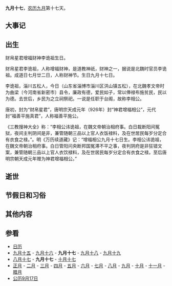 {{Lunar09Calendar}}
'''九月十七'''，[[农历|农历]][[九月_(农历)|九月]]第十七天。

==大事记==

==出生==

财帛星君增福财神李诡祖生日。

财帛星君李诡祖，人称增福财神，是道教神祇，财神之一，据说是北魏时官员李诡祖。成道日七月廿二日，人称财神节。生日九月十七日。

李诡祖，淄川五松人，今日（山东省淄博市淄川区洪山镇五松），在北魏孝文帝时为曲梁〔今河南省新密市〕县令，廉政有德，爱民如子，常以俸禄布施贫民，民以为德。去世后，乡民为之立祠祭祀。一说是任职于台阁，故称李相公。

唐初，封为“财帛星君”，唐明宗天成元年（926年）封“神君增福相公”，元代封“福善平施真君”，人称福善平施公。

《三教搜神大全》称：“李相公讳诡祖，在魏文帝朝治相府事。白日裁断阳间冤狱，夜间主判阴间是非，兼管随朝三品以上官人衣饭禄料，及在世居民每岁分定合有衣食之禄。”。明《万历续道藏》记：“增福相公九月十七日生。李相公讳诡祖，在魏文帝朝治相府事。白日管阳问央断邦国冤滞不平之事，夜判阴府是非狂错文案，兼管随朝三品以上官人衣饮禄料，及在世居民每岁分定合有衣食之禄。至后唐明宗朝天成元年赠为神君增福相公。”

==逝世==

==节假日和习俗==

==其他内容==

==参看==
*[[历史上的今天|日历]]
*[[九月十五|九月十五]] - [[九月十六|九月十六]] - '''九月十七''' - [[九月十八|九月十八]] - [[九月十九|九月十九]]
*[[八月十七|八月十七]] - '''九月十七''' - [[十月十七|十月十七]]
*[[正月|正月]] - [[二月_(农历)|二月]] - [[三月_(农历)|三月]] - [[四月_(农历)|四月]] - [[五月_(农历)|五月]] - [[六月_(农历)|六月]] - [[七月_(农历)|七月]] - [[八月_(农历)|八月]] - [[九月_(农历)|九月]] - [[十月_(农历)|十月]] - [[十一月_(农历)|十一月]] - [[腊月|腊月]]
*[[公历|公历]][[9月17日|9月17日]]